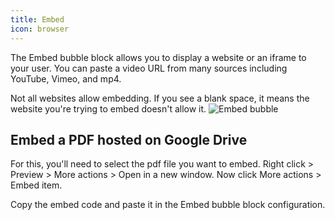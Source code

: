 ```yaml
---
title: Embed
icon: browser
---
```


The Embed bubble block allows you to display a website or an iframe to your user. You can paste a video URL from many sources including YouTube, Vimeo, and mp4.

<Info>
  Not all websites allow embedding. If you see a blank space, it means the
  website you're trying to embed doesn't allow it.
</Info>

<Tabs>
  <Tab title="Dashboard">
    <Frame>
      <img
        src="/images/blocks/bubbles/embed-min.png"
        alt="Embed bubble"
        className="rounded-lg"
      />
    </Frame>
  </Tab>
</Tabs>

## Embed a PDF hosted on Google Drive

For this, you'll need to select the pdf file you want to embed. Right click > Preview > More actions > Open in a new window. Now click More actions > Embed item.

Copy the embed code and paste it in the Embed bubble block configuration.
